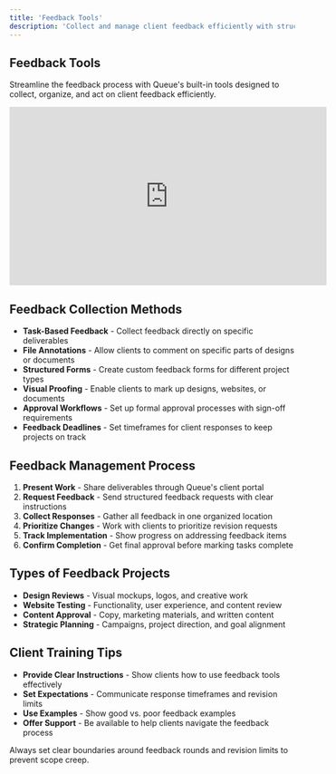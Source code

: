 ```yaml
---
title: 'Feedback Tools'
description: 'Collect and manage client feedback efficiently with structured feedback workflows'
---
```


## Feedback Tools

Streamline the feedback process with Queue's built-in tools designed to collect, organize, and act on client feedback efficiently.

<iframe
  width="560"
  height="315"
  src="https://www.youtube.com/embed/YOUR_VIDEO_ID"
  title="Client Feedback Tools in Queue"
  frameborder="0"
  allow="accelerometer; autoplay; clipboard-write; encrypted-media; gyroscope; picture-in-picture"
  allowfullscreen
></iframe>

## Feedback Collection Methods

- **Task-Based Feedback** - Collect feedback directly on specific deliverables
- **File Annotations** - Allow clients to comment on specific parts of designs or documents
- **Structured Forms** - Create custom feedback forms for different project types
- **Visual Proofing** - Enable clients to mark up designs, websites, or documents
- **Approval Workflows** - Set up formal approval processes with sign-off requirements
- **Feedback Deadlines** - Set timeframes for client responses to keep projects on track

## Feedback Management Process

1. **Present Work** - Share deliverables through Queue's client portal
2. **Request Feedback** - Send structured feedback requests with clear instructions
3. **Collect Responses** - Gather all feedback in one organized location
4. **Prioritize Changes** - Work with clients to prioritize revision requests
5. **Track Implementation** - Show progress on addressing feedback items
6. **Confirm Completion** - Get final approval before marking tasks complete

## Types of Feedback Projects

- **Design Reviews** - Visual mockups, logos, and creative work
- **Website Testing** - Functionality, user experience, and content review
- **Content Approval** - Copy, marketing materials, and written content
- **Strategic Planning** - Campaigns, project direction, and goal alignment

## Client Training Tips

- **Provide Clear Instructions** - Show clients how to use feedback tools effectively
- **Set Expectations** - Communicate response timeframes and revision limits
- **Use Examples** - Show good vs. poor feedback examples
- **Offer Support** - Be available to help clients navigate the feedback process

<Warning>
  Always set clear boundaries around feedback rounds and revision limits to prevent scope creep.
</Warning>